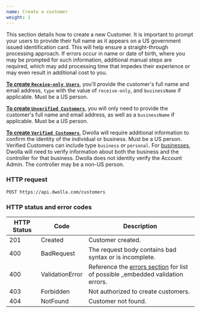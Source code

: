 ```yaml
---
name: Create a customer
weight: 1
---
```


This section details how to create a new Customer. It is important to prompt your users to provide their full name as it appears on a US government issued identification card. This will help ensure a straight-through processing approach. If errors occur in name or date of birth, where you may be prompted for such information, additional manual steps are required, which may add processing time that impedes their experience or may even result in additional cost to you.

[**To create `Receive-only Users`**](/#request-parameters---receive-only-user), you'll provide the customer's full name and email address, `type` with the value of `receive-only`, and `businessName` if applicable. Must be a US person.

[**To create `Unverified Customers`**](/#request-parameters---unverified-customer), you will only need to provide the customer's full name and email address, as well as a `businessName` if applicable. Must be a US person.

[**To create `Verified Customers`**](/#request-parameters---verified-strongpersonalstrong-customer), Dwolla will require additional information to confirm the identity of the individual or business. Must be a US person. Verified Customers can include type `business` or `personal`. For [businesses](/#request-parameters---verified-business-customer-businesstypellc-corporation-or-partnership), Dwolla will need to verify information about both the business and the controller for that business. Dwolla does not identity verify the Account Admin. The controller may be a non-US person.

### HTTP request

`POST https://api.dwolla.com/customers`

### HTTP status and error codes

| HTTP Status | Code            | Description                                                                                           |
| ----------- | --------------- | ----------------------------------------------------------------------------------------------------- |
| 201         | Created         | Customer created.                                                                                     |
| 400         | BadRequest      | The request body contains bad syntax or is incomplete.                                                |
| 400         | ValidationError | Reference the [errors section](#validation-errors) for list of possible \_embedded validation errors. |
| 403         | Forbidden       | Not authorized to create customers.                                                                   |
| 404         | NotFound        | Customer not found.                                                                                   |
